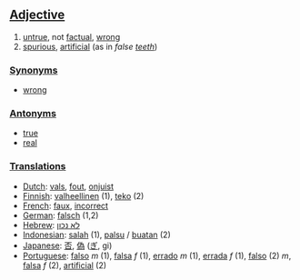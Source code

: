 ==[[Adjective]]==

#[[untrue]], not [[factual]], [[wrong]]
#[[spurious]], [[artificial]] (as in ''false [[teeth]]'')

===[[Synonym]]s===
*[[wrong]]

===[[Antonym]]s===
*[[true]]
*[[real]]

===[[Translation]]s===
*[[Dutch]]: [[vals]], [[fout]], [[onjuist]]
*[[Finnish]]: [[valheellinen]] (1), [[teko]] (2)
*[[French]]: [[faux]], [[incorrect]]
*[[German]]: [[falsch]] (1,2)
*[[Hebrew]]: [[לא נכון]]
*[[Indonesian]]: [[salah]] (1), [[palsu]] / [[buat|buatan]] (2)
*[[Japanese]]: [[否]], [[偽]] ([[ぎ]], gi)
*[[Portuguese]]: [[falso]] ''m'' (1), [[falsa]] ''f'' (1), [[errado]] ''m'' (1),  [[errada]] ''f'' (1), [[falso]] (2) ''m'', [[falsa]] ''f'' (2), [[artificial]] (2)